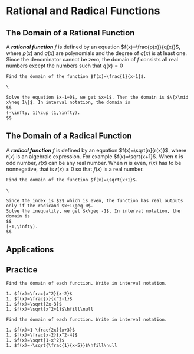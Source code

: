 # Rational and Radical Functions

## The Domain of a Rational Function

A ***rational function*** $f$ is defined by an equation $f(x)=\frac{p(x)}{q(x)}$, where $p(x)$ and $q(x)$ are polynomials and the degree of $q(x)$ is at least one. Since the denominator cannot be zero, the domain of $f$ consists all real numbers except the numbers such that $q(x)=0$

```example

Find the domain of the function $f(x)=\frac{1}{x-1}$.

```

```solution
\

Solve the equation $x-1=0$, we get $x=1$. Then the domain is $\{x\mid x\neq 1\}$. In interval notation, the domain is
$$
(-\infty, 1)\cup (1,\infty).
$$

```

## The Domain of a Radical Function

A ***radical function*** $f$ is defined by an equation $f(x)=\sqrt[n]{r(x)}$, where $r(x)$ is an algebraic expression.  For example $f(x)=\sqrt{x+1}$. When $n$ is odd number, $r(x)$ can be any real number.  When $n$ is even, $r(x)$ has to be nonnegative, that is $r(x)\geq 0$ so that $f(x)$ is a real number.

```example

Find the domain of the function $f(x)=\sqrt{x+1}$.

```

```solution
\

Since the index is $2$ which is even, the function has real outputs only if the radicand $x+1\geq 0$.
Solve the inequality, we get $x\geq -1$. In interval notation, the domain is
$$
[-1,\infty).
$$

```

## Applications

## Practice

```exercise

Find the domain of each function. Write in interval notation.

1. $f(x)=\frac{x^2}{x-2}$
1. $f(x)=\frac{x}{x^2-1}$
1. $f(x)=\sqrt{2x-3}$
1. $f(x)=\sqrt{x^2+1}$\hfill\null

```

```exercise

Find the domain of each function. Write in interval notation.

1. $f(x)=1-\frac{2x}{x+3}$
1. $f(x)=\frac{x-2}{x^2-4}$
1. $f(x)=\sqrt{1-x^2}$
1. $f(x)=-\sqrt{\frac{1}{x-5}}$\hfill\null

```
